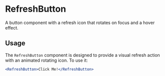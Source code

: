 
<Meta title="Buttons/RefreshButton" component={RefreshButton} />

# RefreshButton

A button component with a refresh icon that rotates on focus and a hover effect.

## Usage

The `RefreshButton` component is designed to provide a visual refresh action with an animated rotating icon. To use it:

```jsx
<RefreshButton>Click Me!</RefreshButton>

 